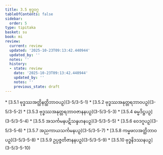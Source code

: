 ```yaml
---
title: 3.5 ဗုဒ္ဓဝဂ္ဂ
tableOfContents: false
sidebar:
  order: 5
type: tipitaka
basket: su
book: mi
review:
  current: review
  updated: '2025-10-23T09:13:42.440944'
  updated_by: ''
  notes: ''
  history:
  - state: review
    date: '2025-10-23T09:13:42.440944'
    updated_by: ''
    notes: ''
    previous_state: draft
---
```



<ReviewStatus review={frontmatter.review} showDetails={true} />

<HypothesisAnnotation frontmatter={frontmatter} />

<DynamicBreadcrumb />



<TableOfContents book="mi" section="3.5">
* [3.5.1 ဗုဒ္ဓဿအတ္ထိနတ္ထိဘာဝပဉှ](3-5/3-5-1)
* [3.5.2 ဗုဒ္ဓဿအနုတ္တရဘာဝပဉှ](3-5/3-5-2)
* [3.5.3 ဗုဒ္ဓဿအနုတ္တရဘာဝဇာနနပဉှ](3-5/3-5-3)
* [3.5.4 ဓမ္မဒိဋ္ဌပဉှ](3-5/3-5-4)
* [3.5.5 အသင်္ကမနပဋိသန္ဒဟနပဉှ](3-5/3-5-5)
* [3.5.6 ဝေဒဂူပဉှ](3-5/3-5-6)
* [3.5.7 အညကာယသင်္ကမနပဉှ](3-5/3-5-7)
* [3.5.8 ကမ္မဖလအတ္ထိဘာဝပဉှ](3-5/3-5-8)
* [3.5.9 ဥပ္ပဇ္ဇတိဇာနနပဉှ](3-5/3-5-9)
* [3.5.10 ဗုဒ္ဓနိဒဿနပဉှ](3-5/3-5-10)
</TableOfContents>